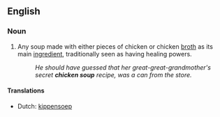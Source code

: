 ==English==
{{wikipedia}}
===Noun===
{{en-noun|s|-|sg=[[chicken]] [[soup]]}}

# Any soup made with either pieces of chicken or chicken [[broth]] as its main [[ingredient]], traditionally seen as having healing powers.
#: ''He should have guessed that her great-great-grandmother's secret '''chicken soup''' recipe, was a can from the store.''

====Translations====
{{trans-top|soup as a placebo}}
* Dutch: [[kippensoep]]
{{trans-mid}}
{{trans-bottom}}
